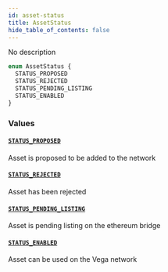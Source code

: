```yaml
---
id: asset-status
title: AssetStatus
hide_table_of_contents: false
---
```



No description

```graphql
enum AssetStatus {
  STATUS_PROPOSED
  STATUS_REJECTED
  STATUS_PENDING_LISTING
  STATUS_ENABLED
}
```


### Values

#### [`STATUS_PROPOSED`](#)

Asset is proposed to be added to the network


#### [`STATUS_REJECTED`](#)

Asset has been rejected


#### [`STATUS_PENDING_LISTING`](#)

Asset is pending listing on the ethereum bridge


#### [`STATUS_ENABLED`](#)

Asset can be used on the Vega network




